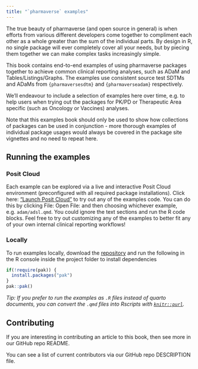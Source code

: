 ```yaml
---
title: "`pharmaverse` examples"
---
```


The true beauty of pharmaverse (and open source in general) is when efforts from
various different developers come together to compliment each other as a whole
greater than the sum of the individual parts. By design in R, no single package
will ever completely cover all your needs, but by piecing them together we can
make complex tasks increasingly simple.

This book contains end-to-end examples of using pharmaverse packages together to
achieve common clinical reporting analyses, such as ADaM and Tables/Listings/Graphs.
The examples use consistent source test SDTMs and ADaMs from `{pharmaversesdtm}`
and `{pharmaverseadam}` respectively.

We'll endeavour to include a selection of examples here over time, e.g. to help
users when trying out the packages for PK/PD or Therapeutic Area specific
(such as Oncology or Vaccines) analyses.

Note that this examples book should only be used to show how collections of
packages can be used in conjunction - more thorough examples of individual
package usages would always be covered in the package site vignettes and no
need to repeat here.

## Running the examples

### Posit Cloud
Each example can be explored via a live and interactive Posit Cloud environment
(preconfigured with all required package installations).
Click here: ["Launch Posit Cloud"](https://posit.cloud/content/7279124) to
try out any of the examples code.
You can do this by clicking File: Open File: and then choosing whichever example,
e.g. `adam/adsl.qmd`. You could ignore the text sections and run the R code
blocks.
Feel free to try out customizing any of the examples to better fit any of
your own internal clinical reporting workflows!

### Locally
To run examples locally, download the [repository](https://github.com/pharmaverse/examples) and run the following in the R console inside the project folder to install dependencies

```r
if(!require(pak)) {
  install.packages("pak")
}
pak::pak()
```
*Tip: If you prefer to run the examples as `.R` files instead of quarto documents, you can convert the `.qmd` files into Rscripts with [`knitr::purl`](https://bookdown.org/yihui/rmarkdown-cookbook/purl.html).*

## Contributing
If you are interesting in contributing an article to this book, then
see more in our GitHub repo README.

You can see a list of current contributors via our GitHub repo DESCRIPTION file.
